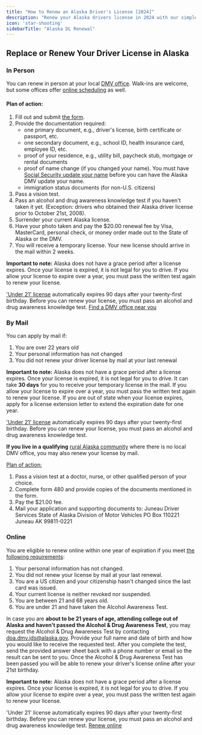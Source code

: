 ```yaml
---
title: "How to Renew an Alaska Driver's License [2024]"
description: "Renew your Alaska drivers license in 2024 with our simple, step-by-step guide. Find all the necessary requirements, forms, fees, and online renewal options to ensure a hassle-free experience. Stay legal and avoid fines - start your renewal process now!"
icon: 'star-shooting'
sidebarTitle: "Alaska DL Renewal"
---
```

## Replace or Renew Your Driver License in Alaska

### In Person
You can renew in person at your local [DMV office](http://doa.alaska.gov/dmv/office/index.htm). 
Walk-ins are welcome, but some offices offer [online scheduling](http://doa.alaska.gov/dmv/home.htm) as well.

#### Plan of action:
1. Fill out and submit [the form](http://doa.alaska.gov/dmv/forms/pdfs/478.pdf).
2. Provide the documentation required:
   - one primary document, e.g., driver's license, birth certificate or passport, etc.
   - one secondary document, e.g., school ID, health insurance card, employee ID, etc.
   - proof of your residence, e.g., utility bill, paycheck stub, mortgage or rental documents
   - proof of name change (if you changed your name). You must have [Social Security update your name](https://faq.ssa.gov/link/portal/34011/34019/Article/3749/How-do-I-change-or-correct-my-name-on-my-Social-Security-number-card) before you can have the Alaska DMV update your name.
   - immigration status documents (for non-U.S. citizens)
3. Pass a vision test.
4. Pass an alcohol and drug awareness knowledge test if you haven't taken it yet. (Exception: drivers who obtained their Alaska driver license prior to October 21st, 2008).
5. Surrender your current Alaska license.
6. Have your photo taken and pay the $20.00 renewal fee by Visa, MasterCard, personal check, or money order made out to the State of Alaska or the DMV.
7. You will receive a temporary license. Your new license should arrive in the mail within 2 weeks.

**Important to note:** Alaska does not have a grace period after a license expires. Once your license is expired, it is not legal for you to drive. If you allow your license to expire over a year, you must pass the written test again to renew your license.

<u>'Under 21' license</u> automatically expires 90 days after your twenty-first birthday. Before you can renew your license, you must pass an alcohol and drug awareness knowledge test.
[Find a DMV office near you](https://driving-tests.org/dmv-near-me/)

### By Mail
You can apply by mail if:
1. You are over 22 years old
2. Your personal information has not changed
3. You did not renew your driver license by mail at your last renewal

**Important to note:** Alaska does not have a grace period after a license expires. Once your license is expired, it is not legal for you to drive. It can take **30 days** for you to receive your temporary license in the mail. If you allow your license to expire over a year, you must pass the written test again to renew your license. If you are out of state when your license expires, apply for a license extension letter to extend the expiration date for one year.

<u>'Under 21' license</u> automatically expires 90 days after your twenty-first birthday. Before you can renew your license, you must pass an alcohol and drug awareness knowledge test.

**If you live in a qualifying** [rural Alaska community](http://doa.alaska.gov/dmv/reg/exempt.htm) where there is no local DMV office, you may also renew your license by mail.

<u>Plan of action:</u>
1. Pass a vision test at a doctor, nurse, or other qualified person of your choice.
2. Complete form 480 and provide copies of the documents mentioned in the form.
3. Pay the $21.00 fee.
4. Mail your application and supporting documents to:
Juneau Driver Services
State of Alaska
Division of Motor Vehicles
PO Box 110221
Juneau AK 99811-0221


### Online
You are eligible to renew online within one year of expiration if you meet <u>the following requirements</u>:
1. Your personal information has not changed.
2. You did not renew your license by mail at your last renewal.
3. You are a US citizen and your citizenship hasn't changed since the last card was issued.
4. Your current license is neither revoked nor suspended.
5. You are between 21 and 68 years old.
6. You are under 21 and have taken the Alcohol Awareness Test.

In case you are **about to be 21 years of age, attending college out of Alaska and haven't passed the Alcohol & Drug Awareness Test**, you may request the Alcohol & Drug Awareness Test by contacting [doa.dmv.jds@alaska.gov](mailto:doa.dmv.jds@alaska.gov). Provide your full name and date of birth and how you would like to receive the requested test. After you complete the test, send the provided answer sheet back with a phone number or email so the result can be sent to you. Once the Alcohol & Drug Awareness Test has been passed you will be able to renew your driver's license online after your 21st birthday.

**Important to note:** Alaska does not have a grace period after a license expires. Once your license is expired, it is not legal for you to drive. If you allow your license to expire over a year, you must pass the written test again to renew your license.

'Under 21' license automatically expires 90 days after your twenty-first birthday. Before you can renew your license, you must pass an alcohol and drug awareness knowledge test.
[Renew online](https://online.dmv.alaska.gov/DMVMailInRenewal/)